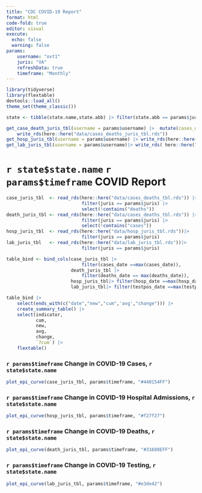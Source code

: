 ```yaml
---
title: "CDC COVID-19 Report"
format: html
code-fold: true
editor: visual
execute: 
  echo: false
  warning: false 
params:
    username: "ovt1"
    juris: "VA"
    refreshData: true 
    timeframe: "Monthly"
---
```


```r
library(tidyverse)
library(flextable)
devtools::load_all()
theme_set(theme_classic())
```

```r
state <- tibble(state.name,state.abb) |> filter(state.abb == params$juris) 
```

```r
get_case_death_juris_tbl(username = params$username) |>  mutate(cases_date = lubridate::ymd(cases_date)) |> 
    write_rds(here::here("data/cases_deaths_juris_tbl.rds"))
get_hosp_juris_tbl(username = params$username) |> write_rds(here::here("data/hosp_juris_tbl.rds"))
get_lab_juris_tbl(username = params$username)|> write_rds( here::here("data/lab_juris_tbl.rds"))
```

# `r state$state.name` `r params$timeframe` COVID Report

```r
case_juris_tbl  <- read_rds(here::here("data/cases_deaths_tbl.rds")) |> 
                            filter(juris == params$juris) |> 
                            select(!contains("deaths"))
death_juris_tbl <- read_rds(here::here("data/cases_deaths_tbl.rds")) |> 
                            filter(juris == params$juris) |> 
                            select(!contains("cases"))
hosp_juris_tbl  <- read_rds(here::here("data/hosp_juris_tbl.rds"))|>
                            filter(juris == params$juris)
lab_juris_tbl   <- read_rds(here::here("data/lab_juris_tbl.rds"))|> 
                            filter(juris == params$juris)
```

```r

table_bind <- bind_cols(case_juris_tbl |> 
                            filter(cases_date ==max(cases_date)),
                        death_juris_tbl |>  
                            filter(deaths_date == max(deaths_date)),
                        hosp_juris_tbl|> filter(hosp_date ==max(hosp_date)), 
                        lab_juris_tbl|> filter(testpos_date ==max(testpos_date)))
```

```r
table_bind |>  
    select(ends_with(c("date","new","cum",'avg',"change"))) |>
    create_summary_table() |> 
    select(indicator,
           cum, 
           new,
           avg,
           change,
           `7cum`) |> 
    flextable()
```

### `r params$timeframe` Change in COVID-19 Cases, `r state$state.name`

```r
plot_epi_curve(case_juris_tbl, params$timeframe, "#440154FF")
```

### `r params$timeframe` Change in COVID-19 Hospital Admissions, `r state$state.name`

```r
plot_epi_curve(hosp_juris_tbl, params$timeframe, "#f27f27")
```

### `r params$timeframe` Change in COVID-19 Deaths, `r state$state.name`

```r
plot_epi_curve(death_juris_tbl, params$timeframe, "#31688EFF")
```

### `r params$timeframe` Change in COVID-19 Testing, `r state$state.name`

```r
plot_epi_curve(lab_juris_tbl, params$timeframe, "#e3de42")
```
